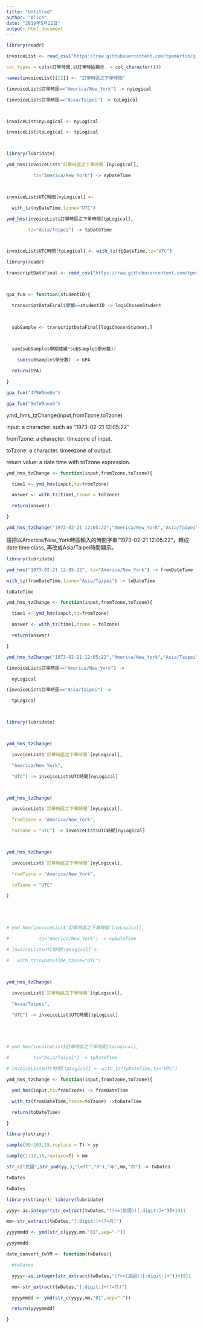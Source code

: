 ```yaml
---
title: "Untitled"
author: "Alice"
date: "2019年5月22日"
output: html_document
---
```

```r

library(readr)

invoiceList <- read_csv("https://raw.githubusercontent.com/tpemartin/github-data/master/invoiceList.csv",

col_types = cols(訂單時間.以訂單時區顯示. = col_character()))

names(invoiceList)[[2]] <- "訂單時區之下單時間"

```
```r

(invoiceList$訂單時區=="America/New_York") -> nyLogical

(invoiceList$訂單時區=="Asia/Taipei") -> tpLogical



invoiceList$nyLogical <- nyLogical

invoiceList$tpLogical <- tpLogical



library(lubridate)

ymd_hms(invoiceList$`訂單時區之下單時間`[nyLogical],

          tz="America/New_York") -> nyDateTime



invoiceList$UTC時間[nyLogical] <-

  with_tz(nyDateTime,tzone="UTC")

```
```r

ymd_hms(invoiceList$訂單時區之下單時間[tpLogical],

        tz="Asia/Taipei") -> tpDateTime



invoiceList$UTC時間[tpLogical] <- with_tz(tpDateTime,tz="UTC")

```
```r

library(readr)

transcriptDataFinal <- read_csv("https://raw.githubusercontent.com/tpemartin/github-data/master/transcriptDataFinal.csv")



gpa_fun <- function(studentID){

  transcriptDataFinal$學號==studentID -> logiChosenStudent

  

  subSample <- transcriptDataFinal[logiChosenStudent,]

  

  sum(subSample$學期成績*subSample$學分數)/

    sum(subSample$學分數) -> GPA

  return(GPA)

}

```
```r

gpa_fun("479W9ee8e")

gpa_fun("9efW9aea5")

```
ymd_hms_tzChange(input,fromTzone,toTzone)



input: a character. such as "1973-02-21 12:05:22"

fromTzone: a character. timezone of input.

toTzone: a character. timeezone of output.



return value: a date time with toTzone expression.

```r

ymd_hms_tzChange <- function(input,fromTzone,toTzone){

  time1 <- ymd_hms(input,tz=fromTzone)

  answer <- with_tz(time1,tzone = toTzone)

  return(answer)

}

ymd_hms_tzChange("1973-02-21 12:05:22","America/New_York","Asia/Taipei")

```




請把以America/New_York時區輸入的時間字串"1973-02-21 12:05:22"，轉成date time class, 再改成Asia/Taipei時間顯示。



```r

library(lubridate)

ymd_hms("1973-02-21 12:05:22", tz="America/New_York") -> fromDateTime

with_tz(fromDateTime,tzone="Asia/Taipei") -> toDateTime

toDateTime

```
```r

ymd_hms_tzChange <- function(input,fromTzone,toTzone){

  time1 <- ymd_hms(input,tz=fromTzone)

  answer <- with_tz(time1,tzone = toTzone)

  return(answer)

}

ymd_hms_tzChange("1973-02-21 12:05:22","America/New_York","Asia/Taipei")

```
```r

(invoiceList$訂單時區=="America/New_York") ->

  nyLogical

(invoiceList$訂單時區=="Asia/Taipei") -> 

  tpLogical



library(lubridate)



ymd_hms_tzChange(

  invoiceList$`訂單時區之下單時間`[nyLogical],

  "America/New_York",

  "UTC") -> invoiceList$UTC時間[nyLogical]



ymd_hms_tzChange(

  invoiceList$`訂單時區之下單時間`[nyLogical],

  fromTzone = "America/New_York",

  toTzone = "UTC") -> invoiceList$UTC時間[nyLogical]



ymd_hms_tzChange(

  invoiceList$`訂單時區之下單時間`[nyLogical],

  fromTzone = "America/New_York",

  toTzone = "UTC"

)





# ymd_hms(invoiceList$`訂單時區之下單時間`[nyLogical],

#           tz="America/New_York") -> nyDateTime

# invoiceList$UTC時間[nyLogical] <-

#   with_tz(nyDateTime,tzone="UTC")



ymd_hms_tzChange(

  invoiceList$`訂單時區之下單時間`[tpLogical],

  "Asia/Taipei",

  "UTC") -> invoiceList$UTC時間[tpLogical]





# ymd_hms(invoiceList$訂單時區之下單時間[tpLogical],

#         tz="Asia/Taipei") -> tpDateTime

# invoiceList$UTC時間[tpLogical] <- with_tz(tpDateTime,tz="UTC")

```

```r

ymd_hms_tzChange <- function(input,fromTzone,toTzone){

  ymd_hms(input,tz=fromTzone) -> fromDateTime 

  with_tz(fromDateTime,tzone=toTzone) ->toDateTime

  return(toDateTime) 

}


```
```r

library(stringr)

sample(99:103,15,replace = T)-> yy

sample(1:12,15,replace=T)-> mm

str_c("民國",str_pad(yy,3,"left","0"),"年",mm,"月") -> twDates

twDates

```



```r

twDates

library(stringr); library(lubridate)

yyyy<-as.integer(str_extract(twDates,"(?<=(民國))[:digit:]+"))+1911

mm<-str_extract(twDates,"[:digit:]+(?=月)")

yyyymmdd <- ymd(str_c(yyyy,mm,"01",sep="-"))

yyyymmdd

```





```r

date_convert_twYM <- function(twDates){

  #twDates

  yyyy<-as.integer(str_extract(twDates,"(?<=(民國))[:digit:]+"))+1911

  mm<-str_extract(twDates,"[:digit:]+(?=月)")

  yyyymmdd <- ymd(str_c(yyyy,mm,"01",sep="-"))

  return(yyyymmdd)

}



```

